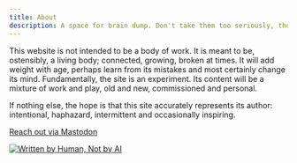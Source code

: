 ```yaml
---
title: About
description: A space for brain dump. Don't take them too seriously, though ideas are extremely fragile.
---
```


This website is not intended to be a body of work. It is meant to be, ostensibly, a living body; connected, growing, broken at times. It will add weight with age, perhaps learn from its mistakes and most certainly change its mind. Fundamentally, the site is an experiment. Its content will be a mixture of work and play, old and new, commissioned and personal. 


If nothing else, the hope is that this site accurately represents its author: intentional, haphazard, intermittent and occasionally inspiring.

<a rel="me" href="https://c.im/@imwiththou">Reach out via Mastodon</a>

<a href="https://notbyai.fyi"><img src="written-by-human-not-by-ai-white.svg" alt="Written by Human, Not by AI"></a>